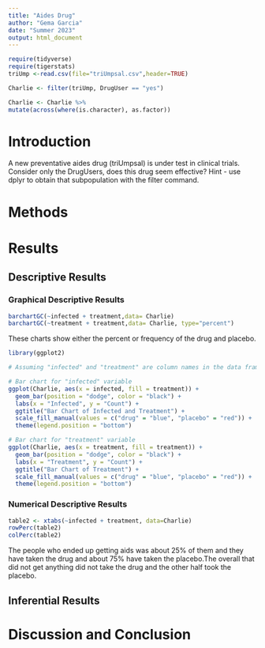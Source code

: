 ```yaml
---
title: "Aides Drug"
author: "Gema Garcia"
date: "Summer 2023"
output: html_document
---
```


```r
require(tidyverse)
require(tigerstats)
triUmp <-read.csv(file="triUmpsal.csv",header=TRUE)
```


```r
Charlie <- filter(triUmp, DrugUser == "yes")
```


```r
Charlie <- Charlie %>%
mutate(across(where(is.character), as.factor))
```


# Introduction

<!--In this section you explain what you are trying to show.  Where did the data come from?  What is the research or other question you are trying to answer?.  If you skimp in this section expect to be marked down in your grade. Paint a picture of the project a couple of paragraphs is expected!-->

A new  preventative aides drug (triUmpsal) is under test in clinical trials. Consider only the DrugUsers, does this drug seem effective?  Hint - use dplyr to obtain that subpopulation with the filter command.

# Methods

<!--Decide on your methods:  use "variable analysis" or other appropriate descriptors.  Make sure to choose at least one graphical method and at least one numerical method. Discuss what data manipulations may be needed for example subsetting or other binning procedures and what sort of graphical displays and inferential tools will be used!-->

# Results

<!--Divide this section into two sub-sections:  One for your descriptive  results and one for your inferential results.!-->

## Descriptive Results

### Graphical Descriptive Results

<!--Graphical results here.  Make sure to show your code.  Provide appropriate labels for axes, giving units if possible, and provide a good title for the graph, too.  Use the graphical results to describe the patterns if any that exist in the data as focused toward the research question. Bottom line is to explain the features of the graph that are relevant to conforming or departing to what is expected by your null hypothesis !-->


```r
barchartGC(~infected + treatment,data= Charlie)
barchartGC(~treatment + treatment,data= Charlie, type="percent")

```


These charts show either the percent or frequency of the drug and placebo. 


```r
library(ggplot2)

# Assuming "infected" and "treatment" are column names in the data frame "Charlie"

# Bar chart for "infected" variable
ggplot(Charlie, aes(x = infected, fill = treatment)) +
  geom_bar(position = "dodge", color = "black") +
  labs(x = "Infected", y = "Count") +
  ggtitle("Bar Chart of Infected and Treatment") +
  scale_fill_manual(values = c("drug" = "blue", "placebo" = "red")) +
  theme(legend.position = "bottom")

# Bar chart for "treatment" variable
ggplot(Charlie, aes(x = treatment, fill = treatment)) +
  geom_bar(position = "dodge", color = "black") +
  labs(x = "Treatment", y = "Count") +
  ggtitle("Bar Chart of Treatment") +
  scale_fill_manual(values = c("drug" = "blue", "placebo" = "red")) +
  theme(legend.position = "bottom")
```




### Numerical Descriptive Results

<!--Numerical results go here. Use the numerical results to describe the patterns if any that exist in the data as focused toward the research question!-->


```r
table2 <- xtabs(~infected + treatment, data=Charlie)
rowPerc(table2)
colPerc(table2)
```


The people who ended up getting aids was about 25% of them and they have taken the drug and about 75% have taken the placebo.The overall that did not get anything did not take the drug and the other half took the placebo. 

## Inferential Results

<!--State hypothesis clearly.  Make sure your discussion of the inferential test covers all the aspects that the test output produces, such as test statistic, p-value etc.  Make a decision about the null hypothesis, explain the assumptions on which the selected test/procedure was based, and why the chosen procedure satisfys the assumptions and is appropriate to answer the research question!-->


# Discussion and Conclusion

<!--Discussion and conclusion here.  If you found a relationship be sure to consider whether the relationship occurs because one of the variavbles causes the other, or whether they perhasps are related for some other reason.  Watch the chapter 6 videos from the GeorgeTown videos collection.!-->
